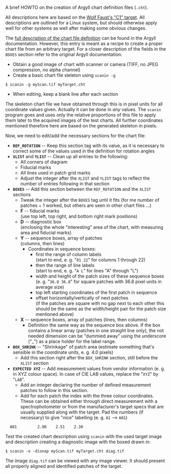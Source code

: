A brief HOWTO on the creation of Argyll chart definition files (<code>.cht</code>).

All descriptions here are based on the [http://www.targets.coloraid.de/ Wolf Faust's "C1" target]. All descriptions are outlined for a Linux system, but should otherwise apply well for other systems as well after making some obvious changes.

The [http://www.argyllcms.com/doc/cht_format.html full description of the chart file definition] can be found in the Argyll documentation. However, this entry is meant as a recipe to create a proper chart file from an arbitrary target. For a closer description of the fields in the <code>BOXES</code> section refer to the original Argyll documentation.

* Obtain a good image of chart with scanner or camera (TIFF, no JPEG compression, no alpha channel)
* Create a basic chart file sleleton using <code>scanin -g</code>
 $ scanin -g myScan.tif myTarget.cht
* When editing, keep a blank line after each section

The skeleton chart file we have obtained through this is in pixel units for all coordinate values given. Actually it can be done in ''any'' values. The <code>scanin</code> program goes and uses only the relative proportions of this file to apply them later to the acquired images of the test charts. All further coordinates mentioned therefore here are based on the generated skeleton in pixels.

Now, we need to edit/add the necessary sections for the chart file:

* '''<code>REF_ROTATION</code>''' -- Keep this section tag with its value, as it is necessary to correct some of the values used in the definition for rotation angles
* '''<code>XLIST</code>''' and '''<code>YLIST</code>''' -- Clean up all entries to the following:
** All corners of diagram
** Fiducial marks
** All lines used in patch grid marks
** Adjust the integer after the <code>XLIST</code> and <code>YLIST</code> tags to reflect the number of entries following in that section
* '''<code>BOXES</code>''' -- Add this section between the <code>REF_ROTATION</code> and the <code>XLIST</code> sections
** Tweak the integer after the <code>BOXES</code> tag until it fits (for me number of patches + 1 worked, but others are seen in other chart files ...)
** '''F''' -- fiducial marks<br />(use top left, top right, and bottom right mark positions)
** '''D''' -- diagnostic box<br />(enclosing the whole "interesting" area of the chart, with measuring area and fiducial marks)
** '''Y''' -- sequence boxes, array of patches<br />(columns, then lines)
*** Coordinates in sequence boxes:
**** first the range of column labels<br />(start to end, e. g. "<code>01 22</code>" for columns 1 through 22)
**** then the range of line labels<br />(start to end, e. g. "<code>A L</code>" for lines "A" through "L")
**** width and height of the patch sizes of these sequence boxes<br />(e. g. "<code>36.8 36.8</code>" for square patches with 36.8 pixel units in average size)
**** top left starting coordinates of the first patch in sequence
**** offset horizontally/vertically of next patches<br />(if the patches are square with no gap next to each other this should be the same as the width/height pair for the patch size mentioned above)
** '''X''' -- sequence boxes, array of patches (lines, then columns)
*** Definition the same way as the sequence box above. If the box contains a linear array (patches in one straight line only), the not needed dimension can be "dummied away" using the underscore ("_") as a place holder for the label range.
* '''<code>BOX_SHRINK</code>''' -- "Shrinkage" of patch area (estimate something that's sensible in the coordinate units, e. g. 4.0 pixels)
** Add this section right after the <code>BOX_SHRINK</code> section, still before the <code>XLIST</code> section
* '''<code>EXPECTED XYZ</code>''' -- Add measurement values from vendor information (e. g. in XYZ colour space). In case of CIE LAB values, replace the "<code>XYZ</code>" by "<code>LAB</code>".
** Add an integer declaring the number of defined measurement patches to follow in this section.
** Add for each patch the index with the three colour coordinates. These can be obtained either through direct measurement with a spectrophotometer or from the manufacturer's target specs that are usually supplied along with the target. Pad the numbers (if necessary) to give "nice" labelling (e. g. <code>A1</code> --> <code>A01</code>)
   A01         2.90    2.51    2.30

Test the created chart description using <code>scanin</code> with the used target image and description creating a diagnostic image with the boxed drawn in:

 $ scanin -o -dionap myScan.tif myTarget.cht diag.tif

The image <code>diag.tif</code> can be viewed with any image viewer. It should present all properly aligned and identified patches of the target.